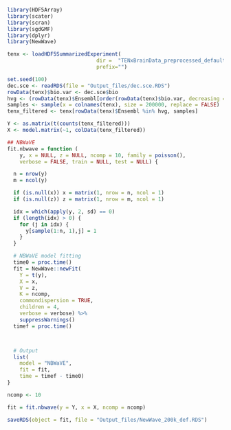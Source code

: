 
```r
library(HDF5Array)
library(scater)
library(scran)
library(sgdGMF)
library(dplyr)
library(NewWave)
```


```r
tenx <- loadHDF5SummarizedExperiment(
                             dir =  "TENxBrainData_preprocessed_default", 
                             prefix="")

```


```r
set.seed(100)
dec.sce <- readRDS(file = "Output_files/dec.sce.RDS")
rowData(tenx)$bio.var <- dec.sce$bio
hvg <- (rowData(tenx)$Ensembl[order(rowData(tenx)$bio.var, decreasing = TRUE)])[1:500]
samples <- sample(x = colnames(tenx), size = 200000, replace = FALSE)
tenx_filtered <- tenx[rowData(tenx)$Ensembl %in% hvg, samples]
```


```r
Y <- as.matrix(t(counts(tenx_filtered)))
X <- model.matrix(~1, colData(tenx_filtered))
```

```r
## NBWaVE
fit.nbwave = function (
    y, x = NULL, z = NULL, ncomp = 10, family = poisson(),
    verbose = FALSE, train = NULL, test = NULL) {

  n = nrow(y)
  m = ncol(y)

  if (is.null(x)) x = matrix(1, nrow = n, ncol = 1)
  if (is.null(z)) z = matrix(1, nrow = m, ncol = 1)

  idx = which(apply(y, 2, sd) == 0)
  if (length(idx) > 0) {
    for (j in idx) {
      y[sample(1:n, 1),j] = 1
    }
  }

  # NBWaVE model fitting
  time0 = proc.time()
  fit = NewWave::newFit(
    Y = t(y),
    X = x,
    V = z,
    K = ncomp,
    commondispersion = TRUE,
    children = 4,
    verbose = verbose) %>%
    suppressWarnings()
  timef = proc.time()



  # Output
  list(
    model = "NBWaVE",
    fit = fit,
    time = timef - time0)
}
```

```r
ncomp <- 10

fit = fit.nbwave(y = Y, x = X, ncomp = ncomp)

saveRDS(object = fit, file = "Output_files/NewWave_200k_def.RDS")
```

